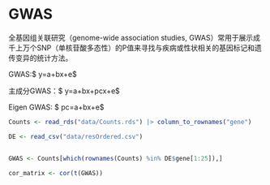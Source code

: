 # GWAS

全基因组关联研究（genome-wide association studies, GWAS）常用于展示成千上万个SNP（单核苷酸多态性）的P值来寻找与疾病或性状相关的基因标记和遗传变异的统计方法。

GWAS:$ y=a+bx+e$

主成分GWAS：$ y=a+bx+pcx+e$

Eigen GWAS: $ pc=a+bx+e$


```r
Counts <- read_rds("data/Counts.rds") |> column_to_rownames("gene")

DE <- read_csv("data/resOrdered.csv")


GWAS <- Counts[which(rownames(Counts) %in% DE$gene[1:25]),]

cor_matrix <- cor(t(GWAS))


```

